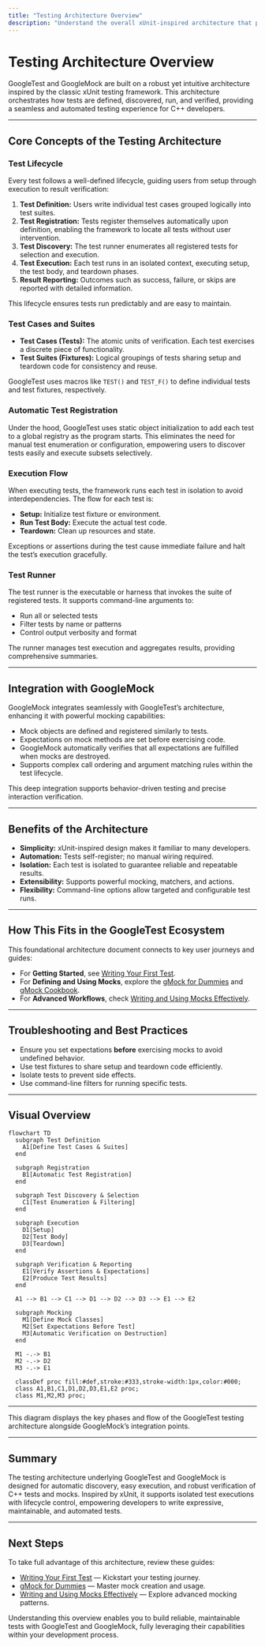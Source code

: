 ```yaml
---
title: "Testing Architecture Overview"
description: "Understand the overall xUnit-inspired architecture that powers GoogleTest and GoogleMock. This page describes test lifecycles, test case discovery, execution flow, and the relationship between the test runner and user code."
---
```


# Testing Architecture Overview

GoogleTest and GoogleMock are built on a robust yet intuitive architecture inspired by the classic xUnit testing framework. This architecture orchestrates how tests are defined, discovered, run, and verified, providing a seamless and automated testing experience for C++ developers.

---

## Core Concepts of the Testing Architecture

### Test Lifecycle

Every test follows a well-defined lifecycle, guiding users from setup through execution to result verification:

1. **Test Definition:** Users write individual test cases grouped logically into test suites.
2. **Test Registration:** Tests register themselves automatically upon definition, enabling the framework to locate all tests without user intervention.
3. **Test Discovery:** The test runner enumerates all registered tests for selection and execution.
4. **Test Execution:** Each test runs in an isolated context, executing setup, the test body, and teardown phases.
5. **Result Reporting:** Outcomes such as success, failure, or skips are reported with detailed information.

This lifecycle ensures tests run predictably and are easy to maintain.

### Test Cases and Suites

- **Test Cases (Tests):** The atomic units of verification. Each test exercises a discrete piece of functionality.
- **Test Suites (Fixtures):** Logical groupings of tests sharing setup and teardown code for consistency and reuse.

GoogleTest uses macros like `TEST()` and `TEST_F()` to define individual tests and test fixtures, respectively.

### Automatic Test Registration

Under the hood, GoogleTest uses static object initialization to add each test to a global registry as the program starts. This eliminates the need for manual test enumeration or configuration, empowering users to discover tests easily and execute subsets selectively.

### Execution Flow

When executing tests, the framework runs each test in isolation to avoid interdependencies. The flow for each test is:

- **Setup:** Initialize test fixture or environment.
- **Run Test Body:** Execute the actual test code.
- **Teardown:** Clean up resources and state.

Exceptions or assertions during the test cause immediate failure and halt the test’s execution gracefully.

### Test Runner

The test runner is the executable or harness that invokes the suite of registered tests. It supports command-line arguments to:

- Run all or selected tests
- Filter tests by name or patterns
- Control output verbosity and format

The runner manages test execution and aggregates results, providing comprehensive summaries.

---

## Integration with GoogleMock

GoogleMock integrates seamlessly with GoogleTest’s architecture, enhancing it with powerful mocking capabilities:

- Mock objects are defined and registered similarly to tests.
- Expectations on mock methods are set before exercising code.
- GoogleMock automatically verifies that all expectations are fulfilled when mocks are destroyed.
- Supports complex call ordering and argument matching rules within the test lifecycle.

This deep integration supports behavior-driven testing and precise interaction verification.

---

## Benefits of the Architecture

- **Simplicity:** xUnit-inspired design makes it familiar to many developers.
- **Automation:** Tests self-register; no manual wiring required.
- **Isolation:** Each test is isolated to guarantee reliable and repeatable results.
- **Extensibility:** Supports powerful mocking, matchers, and actions.
- **Flexibility:** Command-line options allow targeted and configurable test runs.

---

## How This Fits in the GoogleTest Ecosystem

This foundational architecture document connects to key user journeys and guides:

- For **Getting Started**, see [Writing Your First Test](https://google.github.io/googletest/guides/getting-started/writing-your-first-tests).
- For **Defining and Using Mocks**, explore the [gMock for Dummies](https://google.github.io/googletest/gmock_for_dummies.html) and [gMock Cookbook](https://google.github.io/googletest/gmock_cook_book.html).
- For **Advanced Workflows**, check [Writing and Using Mocks Effectively](https://google.github.io/googletest/guides/core-workflows/mocking-techniques).

---

## Troubleshooting and Best Practices

- Ensure you set expectations **before** exercising mocks to avoid undefined behavior.
- Use test fixtures to share setup and teardown code efficiently.
- Isolate tests to prevent side effects.
- Use command-line filters for running specific tests.

---

## Visual Overview

```mermaid
flowchart TD
  subgraph Test Definition
    A1[Define Test Cases & Suites]
  end

  subgraph Registration
    B1[Automatic Test Registration]
  end

  subgraph Test Discovery & Selection
    C1[Test Enumeration & Filtering]
  end

  subgraph Execution
    D1[Setup]
    D2[Test Body]
    D3[Teardown]
  end

  subgraph Verification & Reporting
    E1[Verify Assertions & Expectations]
    E2[Produce Test Results]
  end

  A1 --> B1 --> C1 --> D1 --> D2 --> D3 --> E1 --> E2

  subgraph Mocking
    M1[Define Mock Classes]
    M2[Set Expectations Before Test]
    M3[Automatic Verification on Destruction]
  end

  M1 -.-> B1
  M2 -.-> D2
  M3 -.-> E1

  classDef proc fill:#def,stroke:#333,stroke-width:1px,color:#000;
  class A1,B1,C1,D1,D2,D3,E1,E2 proc;
  class M1,M2,M3 proc;
```

---

This diagram displays the key phases and flow of the GoogleTest testing architecture alongside GoogleMock’s integration points.

---

## Summary

The testing architecture underlying GoogleTest and GoogleMock is designed for automatic discovery, easy execution, and robust verification of C++ tests and mocks. Inspired by xUnit, it supports isolated test executions with lifecycle control, empowering developers to write expressive, maintainable, and automated tests.

---

## Next Steps

To take full advantage of this architecture, review these guides:

- [Writing Your First Test](https://google.github.io/googletest/guides/getting-started/writing-your-first-tests) — Kickstart your testing journey.
- [gMock for Dummies](https://google.github.io/googletest/gmock_for_dummies.html) — Master mock creation and usage.
- [Writing and Using Mocks Effectively](https://google.github.io/googletest/guides/core-workflows/mocking-techniques) — Explore advanced mocking patterns.

Understanding this overview enables you to build reliable, maintainable tests with GoogleTest and GoogleMock, fully leveraging their capabilities within your development process.
